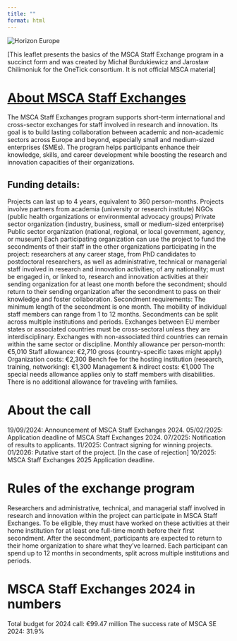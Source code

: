 ```yaml
---
title: ""
format: html
---
```


<img src="Logos/Horizon Europe.png" alt="Horizon Europe" />

[This leaflet presents the basics of the MSCA Staff Exchange program in a succinct form and was created by Michał Burdukiewicz and Jarosław Chilimoniuk for the OneTick consortium. It is not official MSCA material]

# [About MSCA Staff Exchanges](https://marie-sklodowska-curie-actions.ec.europa.eu/calls/msca-staff-exchanges-2024)

The MSCA Staff Exchanges program supports short-term international and cross-sector exchanges for staff involved in research and innovation. Its goal is to build lasting collaboration between academic and non-academic sectors across Europe and beyond, especially small and medium-sized enterprises (SMEs). The program helps participants enhance their knowledge, skills, and career development while boosting the research and innovation capacities of their organizations.

## Funding details:

Projects can last up to 4 years, equivalent to 360 person-months.
Projects involve partners from 
academia (university or research institute)
NGOs (public health organizations or environmental advocacy groups)
Private sector organization (industry, business, small or medium-sized enterprise)
Public sector organization (national, regional, or local government, agency, or museum)
Each participating organization can use the project to fund the secondments of their staff in the other organizations participating in the project:
researchers at any career stage, from PhD candidates to postdoctoral researchers, as well as administrative, technical or managerial staff involved in research and innovation activities;
of any nationality;
must be engaged in, or linked to, research and innovation activities at their sending organization for at least one month before the secondment;
should return to their sending organization after the secondment to pass on their knowledge and foster collaboration.
Secondment requirements:
The minimum length of the secondment is one month.
The mobility of individual staff members can range from 1 to 12 months.
Secondments can be split across multiple institutions and periods.
Exchanges between EU member states or associated countries must be cross-sectoral unless they are interdisciplinary.
Exchanges with non-associated third countries can remain within the same sector or discipline.
Monthly allowance per person-month: €5,010
Staff allowance: €2,710 gross (country-specific taxes might apply)
Organization costs: €2,300
Bench fee for the hosting institution (research, training, networking): €1,300
Management & indirect costs: €1,000
The special needs allowance applies only to staff members with disabilities.
There is no additional allowance for traveling with families.

# About the call

19/09/2024: Announcement of MSCA Staff Exchanges 2024.
05/02/2025: Application deadline of MSCA Staff Exchanges 2024.
07/2025: Notification of results to applicants.
11/2025: Contract signing for winning projects.
01/2026: Putative start of the project.
[In the case of rejection] 10/2025: MSCA Staff Exchanges 2025 Application deadline.

# Rules of the exchange program

Researchers and administrative, technical, and managerial staff involved in research and innovation within the project can participate in MSCA Staff Exchanges. To be eligible, they must have worked on these activities at their home institution for at least one full-time month before their first secondment. After the secondment, participants are expected to return to their home organization to share what they’ve learned. Each participant can spend up to 12 months in secondments, split across multiple institutions and periods.

# MSCA Staff Exchanges 2024 in numbers

Total budget for 2024 call: €99.47 million
The success rate of MSCA SE 2024: 31.9%
